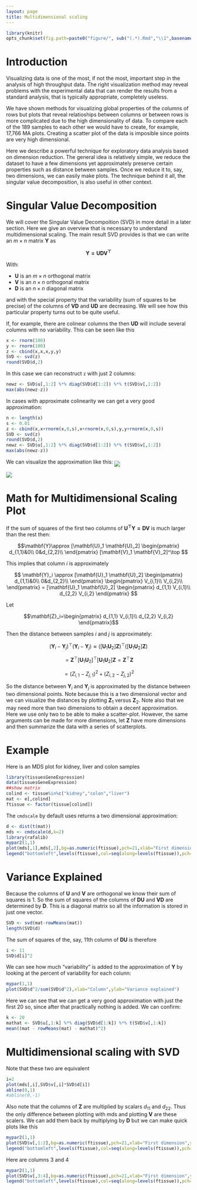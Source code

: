 ```yaml
---
layout: page
title: Multidimensional scaling
---
```


```r
library(knitr)
opts_chunk$set(fig.path=paste0("figure/", sub("(.*).Rmd","\\1",basename(knitr:::knit_concord$get('infile'))), "-"))
```

# Introduction

Visualizing data is one of the most, if not the most, important step in the analysis of high throughput data. The right visualization method may reveal problems with the experimental data that can render the results from a standard analysis, that is typically appropriate, completely useless. 

We have shown methods for visualizing global properties of the columns of rows but plots that reveal relatioships between columns or between rows is more complicated due to the high dimensionality of data. To compare each of the 189 samples to each other we would have to create, for example, 17,766 MA plots. Creating a scatter plot of the data is imposible since points are very high dimensional. 

Here we describe a powerful technique for exploratory data analysis based on dimension reduction. The general idea is relatively simple, we reduce the dataset to have a few dimensions yet approximately preserve certain properties such as distance between samples. Once we reduce it to, say, two dimensions, we can easily make plots. The technique behind it all, the singular value decomposition, is also useful in other context.  



# Singular Value Decomposition

We will cover the Singular Value Decompoition (SVD) in more detail in a later section. Here we give an overview that is necessary to understand multidimensional scaling. The main result SVD provides is that we can write an $m \times n$ matrix $\mathbf{Y}$ as

$$\mathbf{Y = UDV^\top}$$


With:

* $\mathbf{U}$ is an $m\times n$ orthogonal matrix
* $\mathbf{V}$ is an $n\times n$ orthogonal matrix
* $\mathbf{D}$ is an $n\times n$ diagonal matrix

and with the special property that the variability (sum of squares to be precise) of the columns of $\mathbf{VD}$ and $\mathbf{UD}$ are decreasing. We will see how this  particular property turns out to be quite useful. 

If, for example, there are colinear columns the then  $\mathbf{UD}$ will include several columns with no variability. This can be seen like this
```r
x <- rnorm(100)
y <- rnorm(100)
z <- cbind(x,x,x,y,y)
SVD <- svd(z)
round(SVD$d,2)
```
In this case we can reconstruct `z` with just 2 columns:

```r
newz <- SVD$u[,1:2] %*% diag(SVD$d[1:2]) %*% t(SVD$v[,1:2])
max(abs(newz-z))
```

In cases with approximate colinearity we can get a very good approximation:

```r
n <- length(x)
s <- 0.01
z <- cbind(x,x+rnorm(x,0,s),x+rnorm(x,0,s),y,y+rnorm(x,0,s))
SVD <- svd(z)
round(SVD$d,2)
newz <- SVD$u[,1:2] %*% diag(SVD$d[1:2]) %*% t(SVD$v[,1:2])
max(abs(newz-z))
```

We can visualize the approximation like this:
<img src="figs/SVD1.png" align="middle" size=400>

<img src="figs/SVD2.png" align="middle" size=400>



# Math for Multidimensional Scaling Plot

If the sum of squares of the first two columns of $\mathbf{U^\top Y=DV}$ is much larger than the rest then:

$$\mathbf{Y}\approx [\mathbf{U}_1 \mathbf{U}_2] 
  \begin{pmatrix}
    d_{1,1}&0\\
    0&d_{2,2}\\
  \end{pmatrix}
  [\mathbf{V}_1 \mathbf{V}_2]^\top  
$$

This implies that column $i$ is approximately

$$
\mathbf{Y}_i \approx
[\mathbf{U}_1 \mathbf{U}_2] 
  \begin{pmatrix}
    d_{1,1}&0\\
    0&d_{2,2}\\
  \end{pmatrix}
  \begin{pmatrix}
    V_{i,1}\\
    V_{i,2}\\
     \end{pmatrix}
    =
    [\mathbf{U}_1 \mathbf{U}_2] 
  \begin{pmatrix}
    d_{1,1} V_{i,1}\\
    d_{2,2} V_{i,2}
 \end{pmatrix}
$$


Let 

$$\mathbf{Z}_i=\begin{pmatrix}
    d_{1,1} V_{i,1}\\
    d_{2,2} V_{i,2}
 \end{pmatrix}$$

Then the distance between samples $i$ and $j$ is approximately:

$$ (\mathbf{Y}_i - \mathbf{Y}_j)^\top(\mathbf{Y}_i - \mathbf{Y}_j) \approx
( [\mathbf{U}_1 \mathbf{U}_2] \mathbf{Z})^\top ([\mathbf{U}_1 \mathbf{U}_2] \mathbf{Z})
$$

$$ = \mathbf{Z}^\top [\mathbf{U}_1 \mathbf{U}_2]^\top [\mathbf{U}_1 \mathbf{U}_2] \mathbf{Z} =   \mathbf{Z}^\top \mathbf{Z}
$$

$$
= (Z_{i,1}-Z_{j,1})^2 + (Z_{i,2}-Z_{j,2})^2
$$

So the distance between $\mathbf{Y}_i$ and $\mathbf{Y}_j$ is approximated by the distance between two dimensional points. Note because this is a two dimensional vector and we can visualize the distances by plotting $\mathbf{Z}_1$ versus $\mathbf{Z}_2$. Note also that we may need more than two dimensions to obtain a decent approximation. Here we use only two to be able to make a scatter-plot. However, the same arguments can be made for more dimensions, let $\mathbf{Z}$ have more dimensions and then summarize the data with a series of scatterplots.


# Example 

Here is an MDS plot for kidney, liver and  colon samples

```r
library(tissuesGeneExpression)
data(tissuesGeneExpression)
##show matrix
colind <- tissue%in%c("kidney","colon","liver")
mat <- e[,colind]
ftissue <- factor(tissue[colind])
```

The `cmdscale` by default uses returns a two dimensional approximation:

```r
d <- dist(t(mat))
mds <- cmdscale(d,k=2)
library(rafalib)
mypar2(1,1)
plot(mds[,1],mds[,2],bg=as.numeric(ftissue),pch=21,xlab="First dimension",ylab="Second dimension",cex=2)
legend("bottomleft",levels(ftissue),col=seq(along=levels(ftissue)),pch=15,cex=1.5)
```

# Variance Explained

Because the columns of $\mathbf{U}$ and $\mathbf{V}$ are 
orthogonal we know their sum of squares is 1. So the sum of squares of the columns of $\mathbf{DU}$ and $\mathbf{VD}$ are determined by $\mathbf{D}$. This is a diagonal matrix so all the information is stored in just one vector. 

```r
SVD <- svd(mat-rowMeans(mat))
length(SVD$d)
```

The sum of squares of the, say, 11th column of $\mathbf{DU}$ is therefore 

```r
i <- 11
SVD$d[i]^2
```

We can see how much "variability" is added to the approximation of $\mathbf{Y}$ by looking at the percent of variability for each colunn:


```r
mypar(1,1)
plot(SVD$d^2/sum(SVD$d^2),xlab="Column",ylab="Variance explained")
```

Here we can see that we can get a very good approximation with just the first 20 so, since after that practically nothing is added. We can confirm:

```r
k <- 20
mathat <- SVD$u[,1:k] %*% diag(SVD$d[1:k]) %*% t(SVD$v[,1:k])
mean((mat - rowMeans(mat) - mathat)^2)
```


# Multidimensional scaling with SVD

Note that these two are equivalent

```r
i=2
plot(mds[,i],SVD$v[,i]*SVD$d[i])
abline(0,1)
#abline(0,-1)
```

Also note that the columns of $\mathbf{Z}$ are multiplied by scalars $d_{11}$ and $d_{22}$. Thus the only difference between plotting with mds and plotting $\mathbf{V}$ are these scalers. We can add them back by multiplying by $\mathbf{D}$ but we can make quick plots like this

```r
mypar2(1,1)
plot(SVD$v[,1:2],bg=as.numeric(ftissue),pch=21,xlab="First dimension",ylab="Second dimension",cex=2)
legend("bottomleft",levels(ftissue),col=seq(along=levels(ftissue)),pch=15,cex=1.5)
```

Here are columns 3 and 4

```r
mypar2(1,1)
plot(SVD$v[,3:4],bg=as.numeric(ftissue),pch=21,xlab="First dimension",ylab="Second dimension",cex=2)
legend("bottomleft",levels(ftissue),col=seq(along=levels(ftissue)),pch=15,cex=1.5)
```




